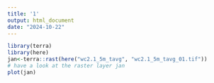 ```yaml
---
title: '1'
output: html_document
date: "2024-10-22"
---
```

```r
library(terra)
library(here)
jan<-terra::rast(here("wc2.1_5m_tavg", "wc2.1_5m_tavg_01.tif"))
# have a look at the raster layer jan
plot(jan)
```



